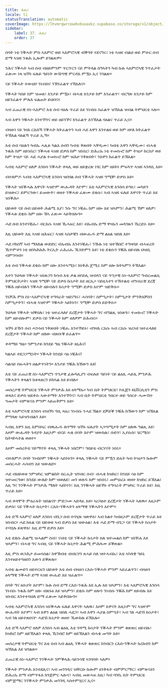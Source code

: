 ```yaml
---
title: ሕሊና
locale: ti
statusTranslation: automatic
coverImage: https://lhvmrqwrcowdvduuaukz.supabase.co/storage/v1/object/public/strapi-uploads/small_cover-educacion-fundamental.webp-2d51a7828a2b1309555be27f7e2a61a0.webp
sidebar:
    label: 37. ሕሊና
    order: 37
---
```

ሰባት ነቲ ንቕሓት ምስ ኣእምሮ ወይ ኣእምሮኣዊ ብቕዓት የደናግሩ፣ ነቲ ኣዝዩ ብልህ ወይ ምሁር ሰብ ድማ ኣዝዩ ንቁሕ ኢሎም ይገልጽዎ።

ንሕና ንቕሓት ኣብ ሰብ ብዘይምንም ጥርጥርን ናይ ምትላል ስግኣትን ካብ ኩሉ ኣእምሮኣዊ ንጥፈታት ፈጽሙ ነጻ ዝኾነ ፍሉይ ዓይነት ውሽጣዊ ምርዳእ ምዃኑ ኢና ንገልጽ።

ናይ ንቕሓት ተውህቦ ንነብስና ንኽንፈልጥ የኽእለና።

ንቕሓት ካበይ ከም ዝመጸ፣ እንታይ ምዃኑ፣ ብሓቂ እንታይ ከም እንፈልጥ፣ ብርግጽ እንታይ ከም ዘይንፈልጥ ምሉእ ፍልጠት ይህበና።

ኣብ ፈጠራዊ ስነ-ኣእምሮ እቲ ሰብ ባዕሉ ጥራይ እዩ ንነብሱ ክፈልጥ ዝኽእል ዝብል ትምህርቲ ኣሎ።

ኣብ እዋን ንቑሓት እንተኾንና ወይ ዘይንኾና ክንፈልጥ እንኽእል ባዕልና ጥራይ ኢና።

ብዛዕባ ናይ ገዛእ ርእስኻ ንቕሓት ክትፈልጥን ኣብ ሓደ እዋን እንተልዩ ወይ ከም ዘየለ ክትፈልጥ ትኽእል ባዕልኻ ጥራይ ኢኻ።

እቲ ሰብ ባዕሉን ካብኡ ሓሊፉ ካልእ ሰብን ካብቲ ቅጽበት ኣቐዲሙ፣ ካብቲ እዋን ኣቐዲሙ፣ ብሓቂ ንቁሕ ከም ዘይነበረ፣ ንቕሓቱ ኣዝዩ ድቃስ ከም ዝነበረ፣ ድሕሪኡ ነቲ ተመኲሮ ከም ትዝታ ክርስዖ ወይ ከም ትዝታ ናይ ሓደ ሓያል ተመኲሮ ከም ዝሕዞ ንቅጽበት፣ ንእዋን ክፈልጥ ይኽእል።

ኣብቲ ኣእምሮ ዘለዎ እንስሳ ንቕሓት ቀጻሊ ወይ ዘይቋረጽ ነገር ከም ዘይኮነ ምፍላጥ ኣዝዩ ኣገዳሲ እዩ።

ብተለምዶ ኣብቲ ኣእምሮኣዊ እንስሳ ዝበሃል ሰብ ንቕሓት ኣዝዩ ዓሚቝ ድቃስ እዩ።

ንቕሓት ዝነቕሓሉ እዋናት ኣዝዮም ውሑዳት እዮም፣ እቲ ኣእምሮኣዊ እንስሳ ይዓዪ፣ መካይን ይዝውር፣ ይምርዓው፣ ይመውት፣ ወዘተ ንቕሓቱ ፈጽሙ ደቂሱ፣ ኣብ ኣዝዩ ፍሉይ እዋናት ጥራይ እዩ ዝነቕሕ።

ህይወት ናይ ሰብ ህይወት ሕልሚ እያ፣ ንሱ ግና ነቒሑ ከም ዘሎ እዩ ዝኣምን፣ ሕልሚ ኸም ዘለዎ፣ ንቕሓቱ ደቂሱ ከም ዘሎ ኸኣ ፈጽሙ ኣይቅበሎን።

ሓደ ሰብ እንተነቒሑ፣ ብርእሱ ኣዝዩ ኺሓፍር እዩ፣ ብኡብኡ ድማ ዋዛኡን መላገጹን ኺርድኦ እዩ።

እዚ ህይወት እዚ ኣዝዩ ዘሕፍር፣ ኣዝዩ ኣሰቃቒን ብውሑዱ ድማ ልዕል ዝበለ እዩ።

ሓደ ቦክሰኛ ኣብ ማእከል ውድድር ብኡብኡ እንተነቒሑ፣ ንኹሉ ነቲ ዝተኸበሮ ተዓዛባይ ብሓፍረት ኺጥምቶን ነቲ ዘስካሕክሕ ትርኢት ራሕሪሑ ኺሃድምን እዩ፣ ነቲ ደቂሱን ንቑሕ ዘይብሉ ህዝቢ ብምንባብ።

እቲ ሰብ ንቕሓቱ ደቂሱ ከም ዘሎ እንተኣሚኑ፣ ክነቅሕ ጀሚሩ ከም ዘሎ ክትኣምን ትኽእል።

እተን ንህላወ ንቕሓት ዝነጽጋን ክሳብ እቲ ቃል ዘየድሊ ዝብላን ናይ ጥንታዊ ስነ-ኣእምሮ ግብረመልሲ ትምህርትታት፣ ኣዝዩ ዓሚቝ ናይ ድቃስ ኩነታት እዩ ዘርኢ። ናይዚኣተን ተኸተልቲ ብግብራዊ ደረጃ ንቑሕ ዘይብሉን ንቕሓት ዘይብሉን ኩነታት ዓሚቝ ድቃስ እዮም ዝድቅሱ።

ንነቓሕ ምስ ስነ-ኣእምሮኣዊ ተግባራት ዝደናግሩ፣ ሓሳባት፣ ስምዒታት፣ ስምዒታት ምንቅስቓስን ስምዒታትን፣ ብሓቂ ኣዝዮም ንቑሓት ኣይኮኑን፣ ዓሚቝ ድቃስ ይድቅሱ።

ንህላወ ንቕሓት ዝቕበሉ፣ ነቲ ዝተፈላለየ ደረጃታት ንቕሓት ግና ብግልጺ ዝነጽጉ፣ ተመኲሮ ንቕሓት ከም ዘይብሎም፣ ድቃስ ናይ ንቕሓት ከም ዘለዎም ይሕብሩ።

ዝኾነ ይኹን ሰብ ሓንሳብ ንቅጽበት ነቒሑ እንተኾይኑ፣ ብገዛእ ርእሱ ኣብ ርእሱ ዝረኣዩ ዝተፈላለዩ ደረጃታት ንቕሓት ከም ዘለው ብጽቡቕ ይፈልጥ።

ቀዳማይ ግዜ። ንምንታይ ክንደይ ግዜ ንቑሓት ጸኒሕና፧

ካልኣይ ተደጋጋሚነት። ንቕሓት ክንደይ ሳዕ ነቒሕና፧

ሳልሳይ ስፍሓትን ዘልቃጥነትን። እንታይ ንቑሕ ክኸውን እዩ፧

እቲ ናይ ፈጠራዊ ስነ-ኣእምሮን ጥንታዊ ፊሎካሊያን ብፍሉይ ዓይነት ናይ ልዕሊ ሓይሊ ምንቃሕ ንቕሓትን ቀጻልን ክቆጻጸርን ይከኣል እዩ ይብሉ።

መሰረታዊ ትምህርቲ ንቕሓት ምንቃሕ እዩ ዕላማኡ። ካብ ቤት ትምህርቲ፣ ኮሌጅን ዩኒቨርሲቲን ምስ ወጻእና ድቃስ ዝደቀሱ ኣውቶማት እንተኾንና፣ ኣብ ቤት ትምህርቲ ዓሰርተ ወይ ዓሰርተ ሓሙሽተ ዓመታት ብምጽናዕ ምንም ኣይጠቅምን እዩ።

እቲ ኣእምሮኣዊ እንስሳ ብዝኾነ ዓቢ ጻዕሪ ንነብሱ ንሓደ ኽልተ ደቓይቕ ንቑሕ ክኸውን ከም ዝኽእል ምግላጽ ኣይዝንብልን እዩ።

ኣብዚ እዋን እዚ እምበኣር ብዉሑዱ ለባማት ዝኾኑ ፍሉያት ኣጋጣሚታት ከም ዘለዉ ግልጺ እዩ፣ እዞም ውሑዳት ጉዳያት እዚኦም ብናይ ሓቂ ሰባት እዮም ዝውከሉ፣ ቡድሃ፣ ኢየሱስ፣ ሄርሜስ፣ ኬትዛኮኣትል ወዘተ።

እዞም መስረትቲ ሃይማኖት ቀጻሊ ንቕሓት ነበሮም፣ ዓበይቲ ብርሃናት ነበሩ።

ብተለምዶ ሰባት ንነብሶም ንቑሓት ኣይኮኑን። ቀጻሊ ንቑሓት ናይ ምዃን ድሌት ካብ ትዝታን ኩሎም መስርሓት ሓሳብን እዩ ዝውለድ።

ሓደ ብህይወቱ ንምዝካር ዝምልከት ስርሒት ዝገብር ሰብ፣ ብሓቂ ክዝክር፣ ክንደይ ሳዕ ከም ዝተመርዓወ፣ ክንደይ ውሉድ ከም ዝወለደ፣ መን ወለዱ ከም ዝነበሩ፣ መምህራኑ ወዘተ ክዝክር ይኽእል፣ እዚ ግና ንንቕሓት ምንቃሕ ማለት ኣይኮነን፣ እዚ ንንቑሓት ዘይኾኑ ተግባራት ምዝካር ጥራይ እዩ፣ እዚ ጥራይ እዩ።

ኣብ ቀዳሞት ምዕራፋት ዝበልናዮ ምድጋሙ ኣድላዪ እዩ። ኣርባዕተ ደረጃታት ንቕሓት ኣለዉ። እዚኦም ድቃስ፣ ናይ ንቕሓት ኩነታት፣ ርእሰ-ንቕሓትን ዕላማዊ ንቕሓትን እዮም።

እቲ ድኻ ኣእምሮ ዘለዎ እንስሳ ብጌጋ ሰብ ተባሂሉ ዝጽዋዕ፣ ኣብ ክልተ ካብዚኦም ደረጃታት ጥራይ እዩ ዝነብር። ሓደ ክፋል ናይ ህይወቱ ኣብ ድቃስ እዩ ዝውዕል፣ እቲ ሓደ ድማ ብጌጋ ናይ ንቕሓት ኩነታት ተባሂሉ ይጽዋዕ፣ እዚ ድማ ድቃስ እዩ።

እቲ ደቂሱ ሕልሚ ዝሓልም ሰብ፣ ናብቲ ናይ ንቕሓት ኩነታት ስለ ዝተመልሰ ከም ዝነቐሐ እዩ ዝኣምን፣ ብሓቂ ግና ኣብዚ ናይ ንቕሓት ኩነታት ሕልሚ ምሕላሙ ይቕጽል።

እዚ ምስ ወጋሕታ ይመሳሰል፣ ከዋኽብቲ ብብርሃን ጸሓይ ስለ ዝተሓብኡ፣ እቲ ኣካላዊ ዓይኒ እንተዘይተዓዘበን እውን ይቕጽሉ።

ኣብቲ ልሙድን ዘይተርፍን ህይወት እቲ ሰብ ብዛዕባ ርእሰ-ንቕሓት ምንም ኣይፈልጥን፣ ብዛዕባ ዕላማዊ ንቕሓት ድማ ኣዝዩ ውሑድ እዩ ዝፈልጥ።

ሰባት ግና ዕቡያት እዮም፣ ኩሉ ሰብ ድማ ርእሰ-ንቁሕ እዩ ኢሉ እዩ ዝኣምን፣ እቲ ኣእምሮኣዊ እንስሳ ንነብሱ ንቁሕ ከም ዘሎ ብጽኑዕ እዩ ዝኣምን፣ ደቂሱ ከም ዘሎን ንነብሱ ንቑሕ ከም ዘይብሉ እዩ ዝነብር እንተተባህለ ድማ ፈጽሙ ኣይቅበሎን።

ኣብቲ ኣእምሮኣዊ እንስሳ ዝነቕሓሉ ፍሉይ እዋናት ኣለዉ፣ እዞም እዋናት እዚኦም ግና ኣዝዮም ውሑዳት እዮም፣ ኣብ እዋን ልዕል ዝበለ ሓደጋ፣ ኣብ እዋን ሓያል ስምዒት፣ ኣብ ገለ ሓድሽ ኩነታት፣ ኣብ ገለ ዘይተጸበናዮ ሓድሽ ኩነታት ወዘተ ኺውከሉ ይኽእሉ።

እቲ ድኻ ኣእምሮ ዘለዎ እንስሳ ኣብ ልዕሊ እቲ ሃዳሚ ኩነታት ንቕሓት ምንም ቁጽጽር ዘይብሉ፣ ክዝክሮ ከም ዘይኽእልን ቀጻሊ ኺገብሮ ከም ዘይኽእልን ብሓቂ መዓት እዩ።

መሰረታዊ ትምህርቲ ግና እቲ ሰብ ኣብ ልዕሊ ንቕሓት ቁጽጽር ክገብርን ርእሰ-ንቕሓት ክረክብን ከም ዝኽእል እዩ ዝገልጽ።

ፈጠራዊ ስነ-ኣእምሮ ንንቕሓት ንምቕላሕ ሳይንሳዊ ኣገባባት ኣለዎ።

ንቕሓት ምንቃሕ እንተደሊና፣ ኣብ መንገዲና ዝቐርቡ ኩሎም ዕንቅፋት ብምምርማር፣ ብምጽናዕን ድሕሪኡ ድማ ብምጥፋእ ክንጅምር ኣሎና፣ ኣብዚ መጽሓፍ እዚ፣ ካብ ባንኪ ቤት ትምህርቲ ብምጅማር ንንቕሓት ምንቃሕ መንገዲ ኣስተምሂርና ኢና።

